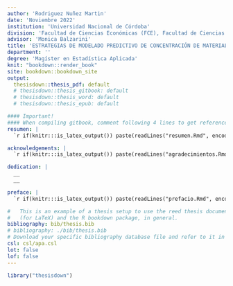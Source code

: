 ```yaml
---
author: 'Rodriguez Nuñez Martin'
date: 'Noviembre 2022'
institution: 'Universidad Nacional de Córdoba'
division: 'Facultad de Ciencias Económicas (FCE), Facultad de Ciencias Agropecuarias (FCA) y Facultad de Matemática, Astronomía, Física y Computación (FAMAF)'
advisor: 'Monica Balzarini'
title: 'ESTRATEGIAS DE MODELADO PREDICTIVO DE CONCENTRACIÓN DE MATERIAL PARTICULADO FINO (PM~2.5~) A PARTIR DE SERIES TEMPORALES'
department: ''
degree: 'Magíster en Estadística Aplicada'
knit: "bookdown::render_book"
site: bookdown::bookdown_site
output: 
  thesisdown::thesis_pdf: default
  # thesisdown::thesis_gitbook: default
  # thesisdown::thesis_word: default
  # thesisdown::thesis_epub: default

#### Important!
#### When compiling gitbook, comment following 4 lines to get references
resumen: |
  `r if(knitr:::is_latex_output()) paste(readLines("resumen.Rmd", encoding = "UTF-8"), collapse = '\n  ')`

acknowledgements: |
  `r if(knitr:::is_latex_output()) paste(readLines("agradecimientos.Rmd", encoding = "UTF-8"), collapse = '\n  ')`

dedication: |
  __
  __

preface: |
  `r if(knitr:::is_latex_output()) paste(readLines("prefacio.Rmd", encoding = "UTF-8"), collapse = '\n  ')`

#   This is an example of a thesis setup to use the reed thesis document class
#   (for LaTeX) and the R bookdown package, in general.
bibliography: bib/thesis.bib
# bibliography: ./bib/thesis.bib
# Download your specific bibliography database file and refer to it in the line above.
csl: csl/apa.csl
lot: false
lof: false
---
```


```r
library("thesisdown")
```